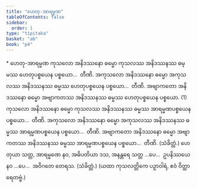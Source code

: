 ```yaml
---
title: "ဟေတု-အာရမ္မဏ"
tableOfContents: false
sidebar:
  order: 1
type: "tipitaka"
basket: "ab"
book: "p4"
---
```



<DynamicBreadcrumb />

<Paragraph type="center" book="p4">
* ဟေတု-အာရမ္မဏ
</Paragraph>

<Division number="14" book="p4" e="ch" v="39" p="581">

<Paragraph number="1130" book="p4">
ကုသလော အနိဒဿနော ဓမ္မော ကုသလဿ အနိဒဿနဿ ဓမ္မဿ ဟေတုပစ္စယေန ပစ္စယော…  တီဏိ.
</Paragraph>

<Paragraph number="1131" book="p4">
အကုသလော အနိဒဿနော ဓမ္မော အကုသလဿ အနိဒဿနဿ ဓမ္မဿ ဟေတုပစ္စယေန ပစ္စယော…  တီဏိ.
</Paragraph>

<Paragraph number="1132" book="p4">
အဗျာကတော အနိဒဿနော ဓမ္မော အဗျာကတဿ အနိဒဿနဿ ဓမ္မဿ ဟေတုပစ္စယေန ပစ္စယော. (1)
</Paragraph>

</Division>
<Division number="15" book="p4" e="ch" v="39" p="582">

<Paragraph number="1133" book="p4">
ကုသလော အနိဒဿနော ဓမ္မော ကုသလဿ အနိဒဿနဿ ဓမ္မဿ အာရမ္မဏပစ္စယေန ပစ္စယော…  တီဏိ.
</Paragraph>

<Paragraph number="1134" book="p4">
အကုသလော အနိဒဿနော ဓမ္မော အကုသလဿ အနိဒဿနဿ ဓမ္မဿ အာရမ္မဏပစ္စယေန ပစ္စယော…  တီဏိ.
</Paragraph>

<Paragraph number="1135" book="p4">
အဗျာကတော အနိဒဿနော ဓမ္မော အဗျာကတဿ အနိဒဿနဿ ဓမ္မဿ အာရမ္မဏပစ္စယေန ပစ္စယော…  တီဏိ. (သံခိတ္တံ.)
</Paragraph>

</Division>
<Division number="16" book="p4" e="ch" v="39" p="582">

<Paragraph number="1136" book="p4">
ဟေတုယာ သတ္တ, အာရမ္မဏေ နဝ, အဓိပတိယာ ဒသ, အနန္တရေ သတ္တ …ပေ…  ဥပနိဿယေ နဝ …ပေ…  အဝိဂတေ တေရသ. (သံခိတ္တံ.)
</Paragraph>

<Paragraph number="1137" book="p4">
(ယထာ ကုသလတ္တိကေ ပဉှာဝါရံ, ဧဝံ ဝိတ္ထာရေတဗ္ဗံ.)
</Paragraph>
</Division>